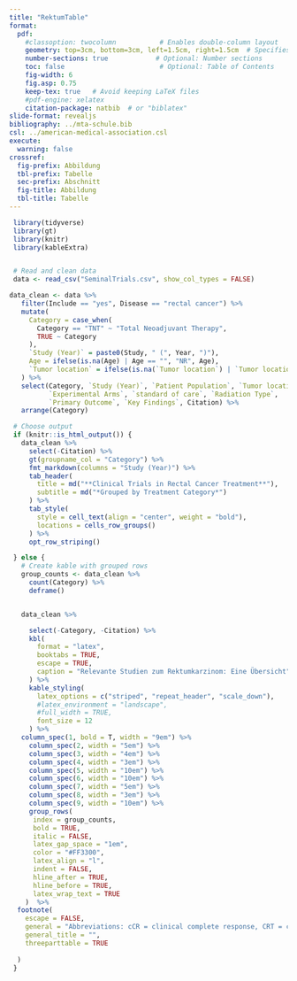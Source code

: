 ```yaml
---
title: "RektumTable"
format:
  pdf:
    #classoption: twocolumn           # Enables double-column layout
    geometry: top=3cm, bottom=3cm, left=1.5cm, right=1.5cm  # Specifies DIN A4 paper
    number-sections: true            # Optional: Number sections
    toc: false                        # Optional: Table of Contents
    fig-width: 6
    fig.asp: 0.75
    keep-tex: true   # Avoid keeping LaTeX files
    #pdf-engine: xelatex
    citation-package: natbib  # or "biblatex"
slide-format: revealjs
bibliography: ../mta-schule.bib
csl: ../american-medical-association.csl
execute:
  warning: false
crossref: 
  fig-prefix: Abbildung
  tbl-prefix: Tabelle
  sec-prefix: Abschnitt
  fig-title: Abbildung
  tbl-title: Tabelle
---
```



```r

 library(tidyverse)
 library(gt)
 library(knitr)
 library(kableExtra)


 # Read and clean data
 data <- read_csv("SeminalTrials.csv", show_col_types = FALSE)

data_clean <- data %>%
   filter(Include == "yes", Disease == "rectal cancer") %>%
   mutate(
     Category = case_when(
       Category == "TNT" ~ "Total Neoadjuvant Therapy",
       TRUE ~ Category
     ),
     `Study (Year)` = paste0(Study, " (", Year, ")"),
     Age = ifelse(is.na(Age) | Age == "", "NR", Age),
     `Tumor location` = ifelse(is.na(`Tumor location`) | `Tumor location` == "", "NR", `Tumor location`)
   ) %>%
   select(Category, `Study (Year)`, `Patient Population`, `Tumor location`, Age,
          `Experimental Arms`, `standard of care`, `Radiation Type`,
          `Primary Outcome`, `Key Findings`, Citation) %>%
   arrange(Category)

 # Choose output
 if (knitr::is_html_output()) {
   data_clean %>%
     select(-Citation) %>%
     gt(groupname_col = "Category") %>%
     fmt_markdown(columns = "Study (Year)") %>%
     tab_header(
       title = md("**Clinical Trials in Rectal Cancer Treatment**"),
       subtitle = md("*Grouped by Treatment Category*")
     ) %>%
     tab_style(
       style = cell_text(align = "center", weight = "bold"),
       locations = cells_row_groups()
     ) %>%
     opt_row_striping()

 } else {
   # Create kable with grouped rows
   group_counts <- data_clean %>%
     count(Category) %>%
     deframe()


   data_clean %>%

     select(-Category, -Citation) %>%
     kbl(
       format = "latex",
       booktabs = TRUE,
       escape = TRUE,
       caption = "Relevante Studien zum Rektumkarzinom: Eine Übersicht"
     ) %>%
     kable_styling(
       latex_options = c("striped", "repeat_header", "scale_down"),
       #latex_environment = "landscape",
       #full_width = TRUE,
       font_size = 12
     ) %>%
   column_spec(1, bold = T, width = "9em") %>%
     column_spec(2, width = "5em") %>%
     column_spec(3, width = "4em") %>%
     column_spec(4, width = "3em") %>%
     column_spec(5, width = "10em") %>%
     column_spec(6, width = "10em") %>%
     column_spec(7, width = "5em") %>%
     column_spec(8, width = "3em") %>%
     column_spec(9, width = "10em") %>%
     group_rows(
      index = group_counts, 
      bold = TRUE, 
      italic = FALSE, 
      latex_gap_space = "1em",
      color = "#FF3300",
      latex_align = "l",
      indent = FALSE,
      hline_after = TRUE,
      hline_before = TRUE,
      latex_wrap_text = TRUE
    )  %>%
  footnote(
    escape = FALSE,
    general = "Abbreviations: cCR = clinical complete response, CRT = chemoradiotherapy, TME = Total mesorectal excision, LV = Leucovorin, OS = Overall survival, DSF = disease-free survival, pCR = pathological complete response, SCRT = Short-course radiation therapy (25 Gy/5f), w = weeks.",
    general_title = "",
    threeparttable = TRUE
    
  )
 }


```


